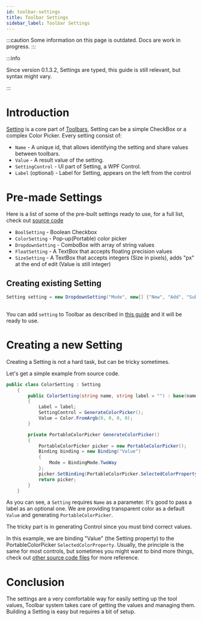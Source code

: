 ```yaml
---
id: toolbar-settings
title: Toolbar Settings
sidebar_label: Toolbar Settings
---
```


:::caution
Some information on this page is outdated. Docs are work in progress.
:::

:::info

Since version 0.1.3.2, Settings are typed, this guide is still relevant, but syntax might vary.

:::
# Introduction

[Setting](https://github.com/PixiEditor/PixiEditor/blob/master/PixiEditor/Models/Tools/ToolSettings/Settings/Setting.cs) is a core part of [Toolbars](https://github.com/PixiEditor/PixiEditor/wiki/Toolbars), Setting can be a simple CheckBox or a complex Color Picker. Every setting consist of:

- `Name` - A unique id, that allows identifying the setting and share values between toolbars.
- `Value` - A result value of the setting.
- `SettingControl` - UI part of Setting, a WPF Control.
- `Label` (optional) - Label for Setting, appears on the left from the control

# Pre-made Settings

Here is a list of some of the pre-built settings ready to use, for a full list, check out [source code](https://github.com/PixiEditor/PixiEditor/tree/master/PixiEditor/Models/Tools/ToolSettings/Settings)

- `BoolSetting` - Boolean Checkbox
- `ColorSetting` - Pop-up(Portable) color picker
- `DropdownSetting` - ComboBox with array of string values
- `FloatSetting` - A TextBox that accepts floating precision values
- `SizeSetting` - A TextBox that accepts integers (Size in pixels), adds "px" at the end of edit (Value is still integer)

## Creating existing Setting

```csharp
Setting setting = new DropdownSetting("Mode", new[] {"New", "Add", "Subtract"}, "Selection type"); //"Mode" is a name (ID), array is a list of values for 
                                                                                                   //DropdownSetting, "Selection type" is a label.
```
You can add `setting` to Toolbar as described in [this guide](https://github.com/PixiEditor/PixiEditor/wiki/Toolbars) and it will be ready to use.

# Creating a new Setting

Creating a Setting is not a hard task, but can be tricky sometimes. 

Let's get a simple example from source code.

```csharp
public class ColorSetting : Setting
    {
        public ColorSetting(string name, string label = "") : base(name)
        {
            Label = label;
            SettingControl = GenerateColorPicker();
            Value = Color.FromArgb(0, 0, 0, 0);
        }

        private PortableColorPicker GenerateColorPicker()
        {
            PortableColorPicker picker = new PortableColorPicker();
            Binding binding = new Binding("Value")
            {
                Mode = BindingMode.TwoWay
            };
            picker.SetBinding(PortableColorPicker.SelectedColorProperty, binding);
            return picker;
        }
    }
```

As you can see, a `Setting` requires `Name` as a parameter. It's good to pass a label as an optional one. We are providing transparent color as a default `Value` and generating `PortableColorPicker`.

The tricky part is in generating Control since you must bind correct values. 

In this example, we are binding "Value" (the Setting property) to the PortableColorPicker `SelectedColorProperty`. Usually, the principle is the same for most controls, but sometimes you might want to bind more things, check out [other source code files](https://github.com/PixiEditor/PixiEditor/tree/master/PixiEditor/Models/Tools/ToolSettings/Settings) for more reference. 

# Conclusion

The settings are a very comfortable way for easily setting up the tool values, Toolbar system takes care of getting the values and managing them. Building a Setting is easy but requires a bit of setup.
